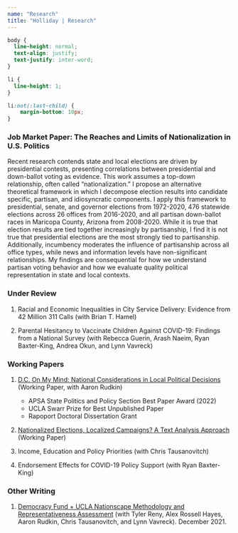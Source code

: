 ```yaml
---
name: "Research"
title: "Holliday | Research"
---
```


<style>
  .title{
    display: none;
  }
</style>

<link rel="stylesheet" href="styles.css" type="text/css">

```css
body {
  line-height: normal;
  text-align: justify;
  text-justify: inter-word;
}

li {
  line-height: 1;
}

li:not(:last-child) {
    margin-bottom: 10px;
}
```

### Job Market Paper: The Reaches and Limits of Nationalization in U.S. Politics

Recent research contends state and local elections are driven by presidential contests, presenting correlations between presidential and down-ballot voting as evidence. This work assumes a top-down relationship, often called "nationalization." I propose an alternative theoretical framework in which I decompose election results into candidate specific, partisan, and idiosyncratic components. I apply this framework to presidential, senate, and governor elections from 1972-2020, 476 statewide elections across 26 offices from 2016-2020, and all partisan down-ballot races in Maricopa County, Arizona from 2008-2020. While it is true that election results are tied together increasingly by partisanship, I find it is not true that presidential elections are the most strongly tied to partisanship. Additionally, incumbency moderates the influence of partisanship across all office types, while news and information levels have non-significant relationships. My findings are consequential for how we understand partisan voting behavior and how we evaluate quality political representation in state and local contexts.

### Under Review

1. Racial and Economic Inequalities in City Service Delivery: Evidence from 42 Million 311 Calls (with Brian T. Hamel)

2. Parental Hesitancy to Vaccinate Children Against COVID-19: Findings from a National Survey (with Rebecca Guerin, Arash Naeim, Ryan Baxter-King, Andrea Okun, and Lynn Vavreck)


### Working Papers

1. <a href="deholliday.github.io/pdfs/Holliday_Conjoint_Nationalization.pdf" target="_blank">D.C. On My Mind: National Considerations in Local Political Decisions</a> (Working Paper, with Aaron Rudkin)

    + APSA State Politics and Policy Section Best Paper Award (2022)
    + UCLA Swarr Prize for Best Unpublished Paper
    + Rapoport Doctoral Dissertation Grant

2. <a href="deholliday.github.io/pdfs/holliday_nationalizedrhetoric_mpsa2022.pdf" target="_blank">Nationalized Elections, Localized Campaigns? A Text Analysis Approach</a> (Working Paper)

3. Income, Education and Policy Priorities (with Chris Tausanovitch)

4. Endorsement Effects for COVID-19 Policy Support (with Ryan Baxter-King)

### Other Writing

1. <a href="https://www.voterstudygroup.org/uploads/reports/Data/Nationscape-Methodology-Representative-Assessment-2021Dec.pdf" target="_blank">Democracy Fund + UCLA Nationscape Methodology and Representativeness Assessment</a> (with Tyler Reny, Alex Rossell Hayes, Aaron Rudkin, Chris Tausanovitch, and Lynn Vavreck). December 2021.